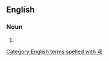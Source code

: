 ==English==

===Noun===
{{en-noun|-}}

# {{alternative spelling of|[[pandemonism]]}}

[[Category:English terms spelled with Æ]]